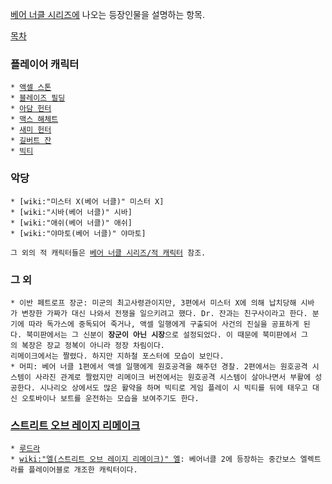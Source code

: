 [[베어 너클 시리즈]]에 나오는 등장인물을 설명하는 항목.

[[목차]]

=== 플레이어 캐릭터 ===
 * [[액셀 스톤]]
 * [[블레이즈 필딩]] 
 * [[아담 헌터]]
 * [[맥스 해체트]] 
 * [[새미 헌터]]
 * [[길버트 잔]]
 * [[빅티]] 

=== 악당 ===
 * [wiki:"미스터 X(베어 너클)" 미스터 X]
 * [wiki:"시바(베어 너클)" 시바]
 * [wiki:"애쉬(베어 너클)" 애쉬]
 * [wiki:"야마토(베어 너클)" 야마토]

 그 외의 적 캐릭터들은 [[베어 너클 시리즈/적 캐릭터]] 참조.

=== 그 외 ===
 * 이반 페트로프 장군: 미군의 최고사령관이지만, 3편에서 미스터 X에 의해 납치당해 시바가 변장한 가짜가 대신 나와서 전쟁을 일으키려고 했다. Dr. 잔과는 친구사이라고 한다. 분기에 따라 독가스에 중독되어 죽거나, 액셀 일행에게 구출되어 사건의 진실을 공표하게 된다. 북미판에서는 그 신분이 '''장군이 아닌 시장'''으로 설정되었다. 이 때문에 북미판에서 그의 복장은 장교 정복이 아니라 정장 차림이다.
 리메이크에서는 짤렸다. 하지만 지하철 포스터에 모습이 보인다.
 * 머피: 베어 너클 1편에서 액셀 일행에게 원호공격을 해주던 경찰. 2편에서는 원호공격 시스템이 사라진 관계로 짤렸지만 리메이크 버전에서는 원호공격 시스템이 살아나면서 부활에 성공한다. 시나리오 상에서도 많은 활약을 하며 빅티로 게임 플레이 시 빅티를 뒤에 태우고 대신 오토바이나 보트를 운전하는 모습을 보여주기도 한다. 

=== [[스트리트 오브 레이지 리메이크]] ===
 * [[루드라]]
 * [[wiki:"엘(스트리트 오브 레이지 리메이크)" 엘]]: 베어너클 2에 등장하는 중간보스 엘렉트라를 플레이어블로 개조한 캐릭터이다. 
